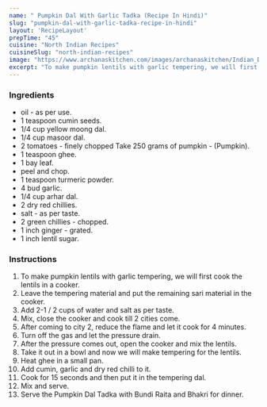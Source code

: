 ---
name: " Pumpkin Dal With Garlic Tadka (Recipe In Hindi)"
slug: "pumpkin-dal-with-garlic-tadka-recipe-in-hindi"
layout: 'RecipeLayout'
prepTime: "45"
cuisine: "North Indian Recipes"
cuisineSlug: "north-indian-recipes"
image: "https://www.archanaskitchen.com/images/archanaskitchen/Indian_Dal_Khadi_Curry/Pumpkin_Dal_Recipe_with_Garlic_Tadka-1.jpg"
excerpt: "To make pumpkin lentils with garlic tempering, we will first cook the lentils in a cooker"
---

### Ingredients

-  oil - as per use.
-  1 teaspoon cumin seeds.
-  1/4 cup yellow moong dal.
-  1/4 cup masoor dal.
-  2 tomatoes - finely chopped Take 250 grams of pumpkin - (Pumpkin).
-  1 teaspoon ghee.
-  1 bay leaf.
-  peel and chop.
-  1 teaspoon turmeric powder.
-  4 bud garlic.
- 1/4 cup arhar dal.
-  2 dry red chillies.
-  salt - as per taste.
-  2 green chillies - chopped.
-  1 inch ginger - grated.
-  1 inch lentil sugar.

### Instructions

1. To make pumpkin lentils with garlic tempering, we will first cook the lentils in a cooker.
1. Leave the tempering material and put the remaining sari material in the cooker.
1. Add 2-1 / 2 cups of water and salt as per taste.
1. Mix, close the cooker and cook till 2 cities come.
1. After coming to city 2, reduce the flame and let it cook for 4 minutes.
1. Turn off the gas and let the pressure drain.
1. After the pressure comes out, open the cooker and mix the lentils.
1. Take it out in a bowl and now we will make tempering for the lentils.
1. Heat ghee in a small pan.
1. Add cumin, garlic and dry red chilli to it.
1. Cook for 15 seconds and then put it in the tempering dal.
1. Mix and serve.
1. Serve the Pumpkin Dal Tadka with Bundi Raita and Bhakri for dinner.
